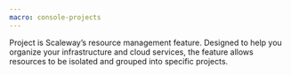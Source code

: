 ```yaml
---
macro: console-projects
---
```


Project is Scaleway’s resource management feature. Designed to help you organize your infrastructure and cloud services, the feature allows resources to be isolated and grouped into specific projects. 
